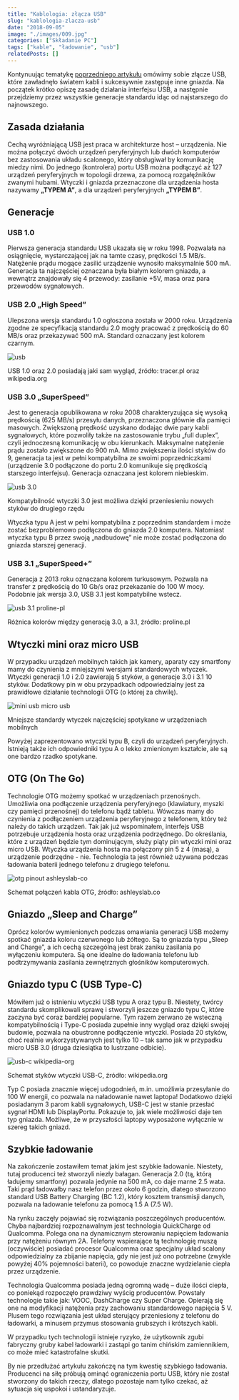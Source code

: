 ```yaml
---
title: "Kablologia: złącza USB"
slug: "kablologia-zlacza-usb"
date: "2018-09-05"
image: "./images/009.jpg"
categories: ["Składanie PC"]
tags: ["kable", "ładowanie", "usb"]
relatedPosts: []
---
```


Kontynuując tematykę [poprzedniego artykułu](/kablologia-pajeczyna-za-biurkiem) omówimy sobie złącze USB, które zawładnęło światem kabli i sukcesywnie zastępuje inne gniazda. Na początek krótko opiszę zasadę działania interfejsu USB, a następnie przejdziemy przez wszystkie generacje standardu idąc od najstarszego do najnowszego.

## Zasada działania

Cechą wyróżniającą USB jest praca w architekturze host – urządzenia. Nie można połączyć dwóch urządzeń peryferyjnych lub dwóch komputerów bez zastosowania układu scalonego, który obsługiwał by komunikację miedzy nimi. Do jednego (kontrolera) portu USB można podłączyć aż 127 urządzeń peryferyjnych w topologii drzewa, za pomocą rozgałęźników zwanymi hubami. Wtyczki i gniazda przeznaczone dla urządzenia hosta nazywamy **„TYPEM A”**, a dla urządzeń peryferyjnych **„TYPEM B”**.

## Generacje

### USB 1.0

Pierwsza generacja standardu USB ukazała się w roku 1998. Pozwalała na osiągnięcie, wystarczającej jak na tamte czasy, prędkości 1.5 MB/s. Natężenie prądu mogące zasilić urządzenie wynosiło maksymalnie 500 mA. Generacja ta najczęściej oznaczana była białym kolorem gniazda, a wewnątrz znajdowały się 4 przewody: zasilanie +5V, masa oraz para przewodów sygnałowych.

### USB 2.0 „High Speed”

Ulepszona wersja standardu 1.0 ogłoszona została w 2000 roku. Urządzenia zgodne ze specyfikacją standardu 2.0 mogły pracować z prędkością do 60 MB/s oraz przekazywać 500 mA. Standard oznaczany jest kolorem czarnym.

![usb](images/usb-10-20-piny-tracer-wikipedia.jpg)

<ImageDescription>USB 1.0 oraz 2.0 posiadają jaki sam wygląd, źródło: tracer.pl oraz wikipedia.org</ImageDescription>

### USB 3.0 „SuperSpeed”

Jest to generacja opublikowana w roku 2008 charakteryzująca się wysoką prędkością (625 MB/s) przesyłu danych, przeznaczona głównie dla pamięci masowych. Zwiększoną prędkość uzyskano dodając dwie pary kabli sygnałowych, które pozwoliły także na zastosowanie trybu „full duplex”, czyli jednoczesną komunikację w obu kierunkach. Maksymalne natężenie prądu zostało zwiększone do 900 mA. Mimo zwiększenia ilości styków do 9, generacja ta jest w pełni kompatybilna ze swoimi poprzedniczkami (urządzenie 3.0 podłączone do portu 2.0 komunikuje się prędkością starszego interfejsu). Generacja oznaczana jest kolorem niebieskim.

![usb 3.0](images/usb-30.jpg)

<ImageDescription>Kompatybilność wtyczki 3.0 jest możliwa dzięki przeniesieniu nowych styków do drugiego rzędu</ImageDescription>

<InfoBlock>Wtyczka typu A jest w pełni kompatybilna z poprzednim standardem i może zostać bezproblemowo podłączona do gniazda 2.0 komputera. Natomiast wtyczka typu B przez swoją „nadbudowę” nie może zostać podłączona do gniazda starszej generacji.</InfoBlock>

### USB 3.1 „SuperSpeed+”

Generacja z 2013 roku oznaczana kolorem turkusowym. Pozwala na transfer z prędkością do 10 Gb/s oraz przekazanie do 100 W mocy. Podobnie jak wersja 3.0, USB 3.1 jest kompatybilne wstecz.

![usb 3.1 proline-pl](images/usb-31-proline-pl.jpg)

<ImageDescription>Różnica kolorów między generacją 3.0, a 3.1, źródło: proline.pl</ImageDescription>

## Wtyczki mini oraz micro USB

W przypadku urządzeń mobilnych takich jak kamery, aparaty czy smartfony mamy do czynienia z mniejszymi wersjami standardowych wtyczek. Wtyczki generacji 1.0 i 2.0 zawierają 5 styków, a generacje 3.0 i 3.1 10 styków. Dodatkowy pin w obu przypadkach odpowiedzialny jest za prawidłowe działanie technologii OTG (o której za chwilę).

![mini usb micro usb](images/usb-mini-micro.jpg)

<ImageDescription>Mniejsze standardy wtyczek najczęściej spotykane w urządzeniach mobilnych</ImageDescription>

Powyżej zaprezentowano wtyczki typu B, czyli do urządzeń peryferyjnych. Istnieją także ich odpowiedniki typu A o lekko zmienionym kształcie, ale są one bardzo rzadko spotykane.

## OTG (On The Go)

Technologie OTG możemy spotkać w urządzeniach przenośnych. Umożliwia ona podłączenie urządzenia peryferyjnego (klawiatury, myszki czy pamięci przenośnej) do telefonu bądź tabletu. Wówczas mamy do czynienia z podłączeniem urządzenia peryferyjnego z telefonem, który też należy do takich urządzeń. Tak jak już wspominałem, interfejs USB potrzebuje urządzenia hosta oraz urządzenia podrzędnego. Do określania, które z urządzeń będzie tym dominującym, służy piąty pin wtyczki mini oraz micro USB. Wtyczka urządzenia hosta ma połączony pin 5 z 4 (masą), a urządzenie podrzędne - nie. Technologia ta jest również używana podczas ładowania baterii jednego telefonu z drugiego telefonu.

![otg pinout ashleyslab-co](images/otg-pins-ashleyslab-co.jpg)

<ImageDescription>Schemat połączeń kabla OTG, źródło: ashleyslab.co</ImageDescription>

## Gniazdo „Sleep and Charge”

Oprócz kolorów wymienionych podczas omawiania generacji USB możemy spotkać gniazda koloru czerwonego lub żółtego. Są to gniazda typu „Sleep and Charge”, a ich cechą szczególną jest brak zaniku zasilania po wyłączeniu komputera. Są one idealne do ładowania telefonu lub podtrzymywania zasilania zewnętrznych głośników komputerowych.

## Gniazdo typu C (USB Type-C)

Mówiłem już o istnieniu wtyczki USB typu A oraz typu B. Niestety, twórcy standardu skomplikowali sprawę i stworzyli jeszcze gniazdo typu C, które zaczyna być coraz bardziej popularne. Tym razem zerwano ze wsteczną kompatybilnością i Type-C posiada zupełnie inny wygląd oraz dzięki swojej budowie, pozwala na obustronne podłączenie wtyczki. Posiada 20 styków, choć realnie wykorzystywanych jest tylko 10 – tak samo jak w przypadku micro USB 3.0 (druga dziesiątka to lustrzane odbicie).

![usb-c wikipedia-org](images/usb-c-wikipedia-org.jpg)

<ImageDescription>Schemat styków wtyczki USB-C, źródło: wikipedia.org</ImageDescription>

Typ C posiada znacznie więcej udogodnień, m.in. umożliwia przesyłanie do 100 W energii, co pozwala na naładowanie nawet laptopa! Dodatkowo dzięki posiadanym 3 parom kabli sygnałowych, USB-C jest w stanie przesłać sygnał HDMI lub DisplayPortu. Pokazuje to, jak wiele możliwości daje ten typ gniazda. Możliwe, że w przyszłości laptopy wyposażone wyłącznie w szereg takich gniazd.

## Szybkie ładowanie

Na zakończenie zostawiłem temat jakim jest szybkie ładowanie. Niestety, tutaj producenci też stworzyli niezły bałagan. Generacja 2.0 (tą, którą ładujemy smartfony) pozwala jedynie na 500 mA, co daje marne 2.5 wata. Taki prąd ładowałby nasz telefon przez około 6 godzin, dlatego stworzono standard USB Battery Charging (BC 1.2), który kosztem transmisji danych, pozwala na ładowanie telefonu za pomocą 1.5 A (7.5 W).

Na rynku zaczęły pojawiać się rozwiązania poszczególnych producentów. Chyba najbardziej rozpoznawalnym jest technologia QuickCharge od Qualcomma. Polega ona na dynamicznym sterowaniu napięciem ładowania przy natężeniu równym 2A. Telefony wspierające tą technologię muszą (oczywiście) posiadać procesor Qualcomma oraz specjalny układ scalony odpowiedzialny za zbijanie napięcia, gdy nie jest już ono potrzebne (zwykle powyżej 40% pojemności baterii), co powoduje znaczne wydzielanie ciepła przez urządzenie.

Technologia Qualcomma posiada jedną ogromną wadę – duże ilości ciepła, co poniekąd rozpoczęło prawdziwy wyścig producentów. Powstały technologie takie jak: VOOC, DashCharge czy Super Charge. Opierają się one na modyfikacji natężenia przy zachowaniu standardowego napięcia 5 V. Plusem tego rozwiązania jest układ sterujący przeniesiony z telefonu do ładowarki, a minusem przymus stosowania grubszych i krótszych kabli.

<WarningBlock>W przypadku tych technologii istnieje ryzyko, że użytkownik zgubi fabryczny gruby kabel ładowarki i zastąpi go tanim chińskim zamiennikiem, co może mieć katastrofalne skutki.</WarningBlock>

By nie przedłużać artykułu zakończę na tym kwestię szybkiego ładowania. Producenci na siłę próbują ominąć ograniczenia portu USB, który nie został stworzony do takich rzeczy, dlatego pozostaje nam tylko czekać, aż sytuacja się uspokoi i ustandaryzuje.

<AssemblingPcFooter nextPost='/budowa-i-dzialanie-komputera'/>
